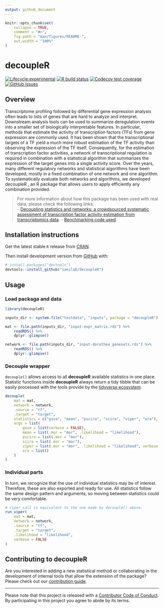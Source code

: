 ```yaml
---
output: github_document
---
```


<!-- README.md is generated from README.Rmd. Please edit that file -->

```r
knitr::opts_chunk$set(
    collapse = TRUE,
    comment = "#>",
    fig.path = "man/figures/README-",
    out.width = "100%"
)
```

# decoupleR

<!-- badges: start -->
[![Lifecycle:experimental](https://img.shields.io/badge/lifecycle-experimental-orange.svg)](https://www.tidyverse.org/lifecycle/#experimental)
[![R build status](https://github.com/saezlab/decoupleR/workflows/R-CMD-check-bioc/badge.svg)](https://github.com/saezlab/decoupleR/actions)
[![Codecov test coverage](https://codecov.io/gh/saezlab/decoupleR/branch/master/graph/badge.svg)](https://codecov.io/gh/saezlab/decoupleR?branch=master)
[![GitHub issues](https://img.shields.io/github/issues/saezlab/decoupleR)](https://github.com/saezlab/decoupleR/issues)
<!-- badges: end -->

## Overview

Transcriptome profiling followed by differential gene expression analysis often leads to lists of genes that are hard to analyze and interpret. Downstream analysis tools can be used to summarize deregulation events into a smaller set of biologically interpretable features. In particular, methods that estimate the activity of transcription factors (TFs) from gene expression are commonly used. It has been shown that the transcriptional targets of a TF yield a much more robust estimation of the TF activity than observing the expression of the TF itself.  Consequently, for the estimation of transcription factor activities, a network of transcriptional regulation is required in combination with a statistical algorithm that summarizes the expression of the target genes into a single activity score. Over the years, many different regulatory networks and statistical algorithms have been developed, mostly in a fixed combination of one network and one algorithm. To systematically evaluate both networks and algorithms, we developed decoupleR , an R package that allows users to apply efficiently any combination provided.

> For more information about how this package has been used with real data,
please check the following links:  
> - [Decoupling statistics and networks: a crowdsourced systematic assessment of transcription factor activity estimation from transcriptomics data](https://docs.google.com/document/d/1aYD3IF1tj7H6vUFqKnfHB6d6Trs_oit7umjk5mQDNZ0/edit).
> - [Benchmarking code used](https://github.com/saezlab/decoupleR/tree/benchmark).

## Installation instructions

Get the latest stable `R` release from
[CRAN](http://cran.r-project.org/). 

<!-- Then install `decoupleR` using from [Bioconductor](http://bioconductor.org/) the following code: -->

<!-- ```{r bioconductor_install, eval = FALSE} -->
<!-- if (!requireNamespace("BiocManager", quietly = TRUE)) { -->
<!--     install.packages("BiocManager") -->
<!-- } -->
<!-- BiocManager::install("decoupleR") -->
<!-- ``` -->

Then install development version from [GitHub](https://github.com/) with:

```r
# install.packages("devtools")
devtools::install_github("saezlab/decoupleR")
```

## Usage

### Load packaga and data

```r
library(decoupleR)

inputs_dir <- system.file("testdata", "inputs", package = "decoupleR")

mat <- file.path(inputs_dir, "input-expr_matrix.rds") %>%
    readRDS() %>%
    dplyr::glimpse()

network <- file.path(inputs_dir, "input-dorothea_genesets.rds") %>%
    readRDS() %>%
    dplyr::glimpse()
```

### Decouple wrapper

`decouple()` allows access to all **decoupleR** available statistics in one place.
Statistic functions inside **decoupleR** always return a tidy tibble that can be
easily processed with the tools provide by the [tidyverse ecosystem](https://www.tidyverse.org/).

```r
decouple(
    mat = mat,
    network = network,
    .source = "tf",
    .target = "target",
    statistics = c("gsva", "mean", "pscira", "scira", "viper", "ora"),
    args = list(
        gsva = list(verbose = FALSE),
        mean = list(.mor = "mor", .likelihood = "likelihood"),
        pscira = list(.mor = "mor"),
        scira = list(.mor = "mor"),
        viper = list(.mor = "mor", .likelihood = "likelihood", verbose = FALSE),
        ora = list()
    )
)
```

### Individual parts

In turn, we recognize that the use of individual statistics may be of interest.
Therefore, these are also exported and ready for use. All statistics follow the
same design pattern and arguments, so moving between statistics could be very comfortable.

```r
# viper call is equivalent to the one made by decouple() above.
run_viper(
    mat = mat,
    network = network,
    .source = "tf",
    .target = "target",
    .likelihood = "likelihood",
    verbose = FALSE
)
```

<!-- ## Citation -->

<!-- Below is the citation output from using `citation('decoupleR')` in R. Please -->
<!-- run this yourself to check for any updates on how to cite __decoupleR__. -->

<!-- ```{r 'citation', eval = requireNamespace('decoupleR')} -->
<!-- print(citation("decoupleR"), bibtex = TRUE) -->
<!-- ``` -->

<!-- Please note that the `decoupleR` was only made possible thanks to many other R -->
<!-- and bioinformatics software authors, which are cited either in the vignettes -->
<!-- and/or the paper(s) describing this package. -->

## Contributing to decoupleR

Are you interested in adding a new statistical method or collaborating in the development of internal tools that allow the extension of the package? Please check out our [contribution guide](https://saezlab.github.io/decoupleR/CONTRIBUTING.html).

---

Please note that this project is released with a [Contributor Code of Conduct](https://saezlab.github.io/decoupleR/CODE_OF_CONDUCT).
By participating in this project you agree to abide by its terms.

